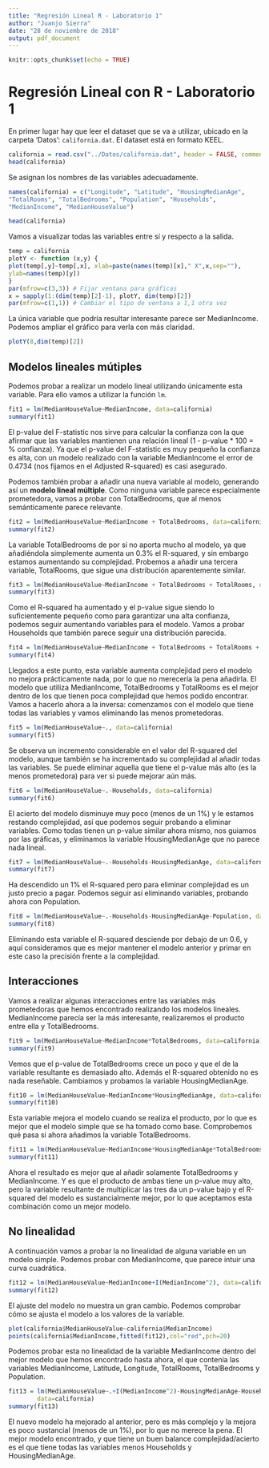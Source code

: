 ```yaml
---
title: "Regresión Lineal R - Laboratorio 1"
author: "Juanjo Sierra"
date: "28 de noviembre de 2018"
output: pdf_document
---
```


```r
knitr::opts_chunk$set(echo = TRUE)
```

# Regresión Lineal con R - Laboratorio 1

En primer lugar hay que leer el dataset que se va a utilizar, ubicado en la carpeta 'Datos': `california.dat`. El dataset está en formato KEEL.

```r
california = read.csv("../Datos/california.dat", header = FALSE, comment.char = "@")
head(california)
```

Se asignan los nombres de las variables adecuadamente.

```r
names(california) = c("Longitude", "Latitude", "HousingMedianAge",
"TotalRooms", "TotalBedrooms", "Population", "Households",
"MedianIncome", "MedianHouseValue")

head(california)
```

Vamos a visualizar todas las variables entre sí y respecto a la salida.

```r
temp = california
plotY <- function (x,y) {
plot(temp[,y]~temp[,x], xlab=paste(names(temp)[x]," X",x,sep=""),
ylab=names(temp)[y])
}
par(mfrow=c(3,3)) # Fijar ventana para gráficas
x = sapply(1:(dim(temp)[2]-1), plotY, dim(temp)[2])
par(mfrow=c(1,1)) # Cambiar el tipo de ventana a 1,1 otra vez
```

La única variable que podría resultar interesante parece ser MedianIncome. Podemos ampliar el gráfico para verla con más claridad.

```r
plotY(8,dim(temp)[2])
```

## Modelos lineales mútiples

Podemos probar a realizar un modelo lineal utilizando únicamente esta variable. Para ello vamos a utilizar la función `lm`.

```r
fit1 = lm(MedianHouseValue~MedianIncome, data=california)
summary(fit1)
```

El p-value del F-statistic nos sirve para calcular la confianza con la que afirmar que las variables mantienen una relación lineal (1 - p-value * 100 = % confianza). Ya que el p-value del F-statistic es muy pequeño la confianza es alta, con un modelo realizado con la variable MedianIncome el error de 0.4734 (nos fijamos en el Adjusted R-squared) es casi asegurado.

Podemos también probar a añadir una nueva variable al modelo, generando así un **modelo lineal múltiple**. Como ninguna variable parece especialmente prometedora, vamos a probar con TotalBedrooms, que al menos semánticamente parece relevante.

```r
fit2 = lm(MedianHouseValue~MedianIncome + TotalBedrooms, data=california)
summary(fit2)
```

La variable TotalBedrooms de por sí no aporta mucho al modelo, ya que añadiéndola simplemente aumenta un 0.3% el R-squared, y sin embargo estamos aumentando su complejidad. Probemos a añadir una tercera variable, TotalRooms, que sigue una distribución aparentemente similar.

```r
fit3 = lm(MedianHouseValue~MedianIncome + TotalBedrooms + TotalRooms, data=california)
summary(fit3)
```

Como el R-squared ha aumentado y el p-value sigue siendo lo suficientemente pequeño como para garantizar una alta confianza, podemos seguir aumentando variables para el modelo. Vamos a probar Households que también parece seguir una distribución parecida.

```r
fit4 = lm(MedianHouseValue~MedianIncome + TotalBedrooms + TotalRooms + Households, data=california)
summary(fit4)
```

Llegados a este punto, esta variable aumenta complejidad pero el modelo no mejora prácticamente nada, por lo que no merecería la pena añadirla. El modelo que utiliza MedianIncome, TotalBedrooms y TotalRooms es el mejor dentro de los que tienen poca complejidad que hemos podido encontrar. Vamos a hacerlo ahora a la inversa: comenzamos con el modelo que tiene todas las variables y vamos eliminando las menos prometedoras.

```r
fit5 = lm(MedianHouseValue~., data=california)
summary(fit5)
```

Se observa un incremento considerable en el valor del R-squared del modelo, aunque también se ha incrementado su complejidad al añadir todas las variables. Se puede eliminar aquella que tiene el p-value más alto (es la menos prometedora) para ver si puede mejorar aún más.

```r
fit6 = lm(MedianHouseValue~.-Households, data=california)
summary(fit6)
```

El acierto del modelo disminuye muy poco (menos de un 1%) y le estamos restando complejidad, así que podemos seguir probando a eliminar variables. Como todas tienen un p-value similar ahora mismo, nos guiamos por las gráficas, y eliminamos la variable HousingMedianAge que no parece nada lineal.

```r
fit7 = lm(MedianHouseValue~.-Households-HousingMedianAge, data=california)
summary(fit7)
```

Ha descendido un 1% el R-squared pero para eliminar complejidad es un justo precio a pagar. Podemos seguir así eliminando variables, probando ahora con Population.

```r
fit8 = lm(MedianHouseValue~.-Households-HousingMedianAge-Population, data=california)
summary(fit8)
```

Eliminando esta variable el R-squared desciende por debajo de un 0.6, y aquí consideramos que es mejor mantener el modelo anterior y primar en este caso la precisión frente a la complejidad.

## Interacciones

Vamos a realizar algunas interacciones entre las variables más prometedoras que hemos encontrado realizando los modelos lineales. MedianIncome parecía ser la más interesante, realizaremos el producto entre ella y TotalBedrooms.

```r
fit9 = lm(MedianHouseValue~MedianIncome*TotalBedrooms, data=california)
summary(fit9)
```

Vemos que el p-value de TotalBedrooms crece un poco y que el de la variable resultante es demasiado alto. Además el R-squared obtenido no es nada reseñable. Cambiamos y probamos la variable HousingMedianAge.

```r
fit10 = lm(MedianHouseValue~MedianIncome*HousingMedianAge, data=california)
summary(fit10)
```

Esta variable mejora el modelo cuando se realiza el producto, por lo que es mejor que el modelo simple que se ha tomado como base. Comprobemos qué pasa si ahora añadimos la variable TotalBedrooms.

```r
fit11 = lm(MedianHouseValue~MedianIncome*HousingMedianAge*TotalBedrooms, data=california)
summary(fit11)
```

Ahora el resultado es mejor que al añadir solamente TotalBedrooms y MedianIncome. Y es que el producto de ambas tiene un p-value muy alto, pero la variable resultante de multiplicar las tres da un p-value bajo y el R-squared del modelo es sustancialmente mejor, por lo que aceptamos esta combinación como un mejor modelo.

## No linealidad

A continuación vamos a probar la no linealidad de alguna variable en un modelo simple. Podemos probar con MedianIncome, que parece intuir una curva cuadrática.

```r
fit12 = lm(MedianHouseValue~MedianIncome+I(MedianIncome^2), data=california)
summary(fit12)
```

El ajuste del modelo no muestra un gran cambio. Podemos comprobar cómo se ajusta el modelo a los valores de la variable.

```r
plot(california$MedianHouseValue~california$MedianIncome)
points(california$MedianIncome,fitted(fit12),col="red",pch=20)
```

Podemos probar esta no linealidad de la variable MedianIncome dentro del mejor modelo que hemos encontrado hasta ahora, el que contenía las variables MedianIncome, Latitude, Longitude, TotalRooms, TotalBedrooms y Population.

```r
fit13 = lm(MedianHouseValue~.+I(MedianIncome^2)-HousingMedianAge-Households,
        data=california)
summary(fit13)
```

El nuevo modelo ha mejorado al anterior, pero es más complejo y la mejora es poco sustancial (menos de un 1%), por lo que no merece la pena. El mejor modelo encontrado, y que tiene un buen balance complejidad/acierto es el que tiene todas las variables menos Households y HousingMedianAge.